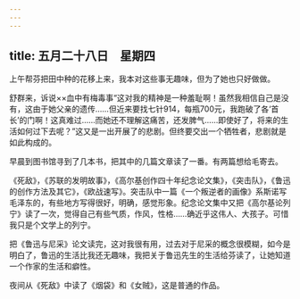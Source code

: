 ```yaml
---
---
---
```

title: 五月二十八日　星期四
---




上午帮芬把田中种的花移上来，我本对这些事无趣味，但为了她也只好做做。

舒群来，诉说××血中有梅毒事“这对我的精神是一种羞耻啊！虽然我相信自己是没有，这由于她父亲的遗传……但近来要找七针914，每瓶700元，我跑破了各‘首长’的门啊！这真难过……而她还不理解这痛苦，还发脾气……即使好了，将来的生活如何过下去呢？”这又是一出开展了的悲剧。但终要交出一个牺牲者，悲剧就是如此构成的。

早晨到图书馆寻到了几本书，把其中的几篇文章读了一番。有两篇想给毛寄去。

《死敌》，《苏联的发明故事》，《高尔基创作四十年纪念论文集》，《突击队》，《鲁迅的创作方法及其它》，《欧战速写》。突击队中一篇《一个叛逆者的画像》系斯诺写毛泽东的，有些地方写得很好，明确，感觉形象。纪念论文集中又把《高尔基论列宁》读了一次，觉得自己有些气质，作风，性格……确近乎这伟人、大孩子。可惜我只是个文学上的列宁。

把《鲁迅与尼采》论文读完，这对我很有用，过去对于尼采的概念很模糊，如今是明白了，鲁迅的生活比我还无趣味，我把关于鲁迅先生的生活给芬读了，让她知道一个作家的生活和癖性。

夜间从《死敌》中读了《烟袋》和《女贼》，这是普通的作品。